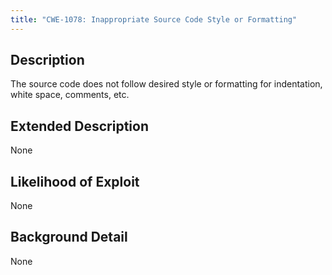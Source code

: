 ```yaml
---
title: "CWE-1078: Inappropriate Source Code Style or Formatting"
---
```


## Description
The source code does not follow
				desired style or formatting for indentation, white
				space, comments, etc.

## Extended Description
None

## Likelihood of Exploit
None

## Background Detail
None
        